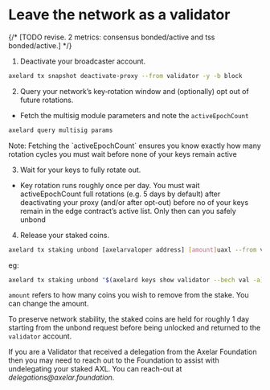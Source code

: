 
# Leave the network as a validator

{/* [TODO revise. 2 metrics: consensus bonded/active and tss bonded/active.] */}

1. Deactivate your broadcaster account.

```bash
axelard tx snapshot deactivate-proxy --from validator -y -b block
```

2. Query your network’s key‐rotation window and (optionally) opt out of future rotations.

- Fetch the multisig module parameters and note the `activeEpochCount`
```bash
axelard query multisig params
```

<Callout emoji="💡">
    Note: Fetching the `activeEpochCount` ensures you know exactly how many rotation cycles you must wait before none of your keys remain active
</Callout>


3. Wait for your keys to fully rotate out.

- Key rotation runs roughly once per day. You must wait activeEpochCount full rotations (e.g. 5 days by default) after deactivating your proxy (and/or after opt-out) before no of your keys remain in the edge contract’s active list. Only then can you safely unbond

4. Release your staked coins.

```bash
axelard tx staking unbond [axelarvaloper address] [amount]uaxl --from validator -y -b block
```

eg:

```bash
axelard tx staking unbond "$(axelard keys show validator --bech val -a)" 100000000uaxl --from validator -y -b block
```

`amount` refers to how many coins you wish to remove from the stake. You can change the amount.

To preserve network stability, the staked coins are held for roughly 1 day starting from the unbond request before being unlocked and returned to the `validator` account.



<Callout emoji="💡">
  If you are a Validator that received a delegation from the Axelar Foundation then you may need to reach out to the Foundation to assist with undelegating your staked AXL. You can reach-out at <em>delegations@axelar.foundation</em>.
</Callout>
